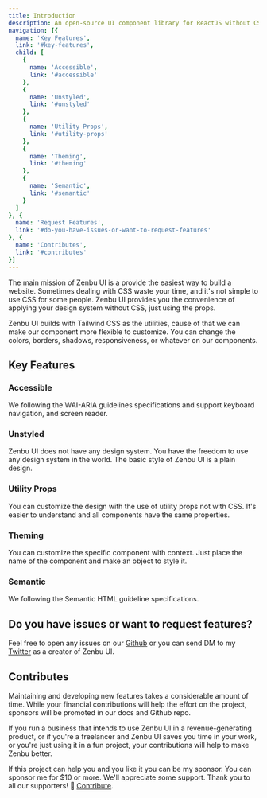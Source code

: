 ```yaml
---
title: Introduction
description: An open-source UI component library for ReactJS without CSS knowledge required.
navigation: [{
  name: 'Key Features',
  link: '#key-features',
  child: [
    {
      name: 'Accessible',
      link: '#accessible'
    },
    {
      name: 'Unstyled',
      link: '#unstyled'
    },
    {
      name: 'Utility Props',
      link: '#utility-props'
    },
    {
      name: 'Theming',
      link: '#theming'
    },
    {
      name: 'Semantic',
      link: '#semantic'
    }
  ]
}, {
  name: 'Request Features',
  link: '#do-you-have-issues-or-want-to-request-features'
}, {
  name: 'Contributes',
  link: '#contributes'
}]
---
```


The main mission of Zenbu UI is a provide the easiest way to build a website. Sometimes dealing with CSS waste your time, and it's not simple to use CSS for some people. Zenbu UI provides you the convenience of applying your design system without CSS, just using the props.

Zenbu UI builds with Tailwind CSS as the utilities, cause of that we can make our component more flexible to customize. You can change the colors, borders, shadows, responsiveness, or whatever on our components.

## Key Features

### Accessible
We following the WAI-ARIA guidelines specifications and support keyboard navigation, and screen reader.

### Unstyled
Zenbu UI does not have any design system. You have the freedom to use any design system in the world. The basic style of Zenbu UI is a plain design.

### Utility Props
You can customize the design with the use of utility props not with CSS. It's easier to understand and all components have the same properties.

### Theming
You can customize the specific component with context. Just place the name of the component and make an object to style it.

### Semantic
We following the Semantic HTML guideline specifications.

## Do you have issues or want to request features?
Feel free to open any issues on our [Github](https://github.com/KodepandaID/zenbu-ui) or you can send DM to my [Twitter](https://twitter.com/LordAur) as a creator of Zenbu UI.

## Contributes
Maintaining and developing new features takes a considerable amount of time. While your financial contributions will help the effort on the project, sponsors will be promoted in our docs and Github repo.

If you run a business that intends to use Zenbu UI in a revenue-generating product, or if you're a freelancer and Zenbu UI saves you time in your work, or you're just using it in a fun project, your contributions will help to make Zenbu better.

If this project can help you and you like it you can be my sponsor. You can sponsor me for $10 or more. We'll appreciate some support. Thank you to all our supporters! 🙏 [Contribute](https://opencollective.com/zenbu-ui).
